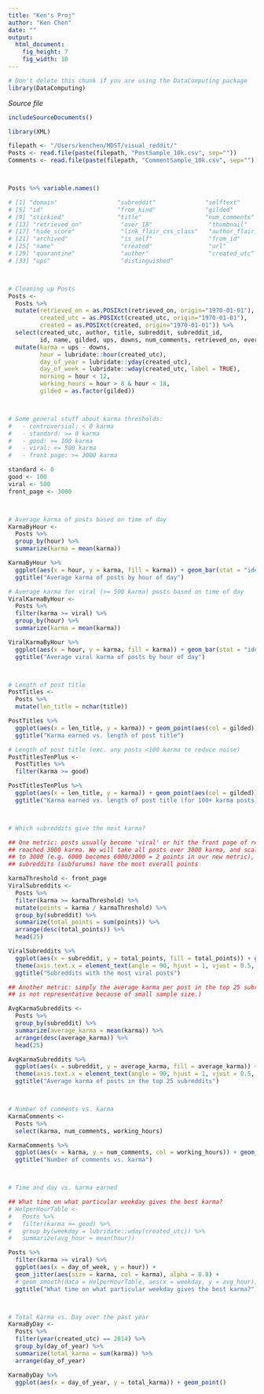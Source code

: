 ```yaml
---
title: "Ken's Proj"
author: "Ken Chen"
date: ""
output: 
  html_document:
    fig_height: 7
    fig_width: 10
---
```

<!-- Don't edit in between this line and the one below -->
```r
# Don't delete this chunk if you are using the DataComputing package
library(DataComputing)
```
*Source file* 
```r
includeSourceDocuments()
```
<!-- Don't edit the material above this line -->

```r
library(XML)

filepath <- "/Users/kenchen/MDST/visual_reddit/"
Posts <- read.file(paste(filepath, "PostSample_10k.csv", sep=""))
Comments <- read.file(paste(filepath, "CommentSample_10k.csv", sep=""))



Posts %>% variable.names()

# [1] "domain"                 "subreddit"              "selftext"               "saved"                 
# [5] "id"                     "from_kind"              "gilded"                 "from"                  
# [9] "stickied"               "title"                  "num_comments"           "score"                 
# [13] "retrieved_on"           "over_18"                "thumbnail"              "subreddit_id"          
# [17] "hide_score"             "link_flair_css_class"   "author_flair_css_class" "downs"                 
# [21] "archived"               "is_self"                "from_id"                "permalink"             
# [25] "name"                   "created"                "url"                    "author_flair_text"     
# [29] "quarantine"             "author"                 "created_utc"            "link_flair_text"       
# [33] "ups"                    "distinguished"    



# Cleaning up Posts
Posts <-
  Posts %>%
  mutate(retrieved_on = as.POSIXct(retrieved_on, origin="1970-01-01"), 
         created_utc = as.POSIXct(created_utc, origin="1970-01-01"), 
         created = as.POSIXct(created, origin="1970-01-01")) %>%
  select(created_utc, author, title, subreddit, subreddit_id, 
         id, name, gilded, ups, downs, num_comments, retrieved_on, over_18) %>%
  mutate(karma = ups - downs, 
         hour = lubridate::hour(created_utc), 
         day_of_year = lubridate::yday(created_utc), 
         day_of_week = lubridate::wday(created_utc, label = TRUE), 
         morning = hour < 12,
         working_hours = hour > 8 & hour < 18, 
         gilded = as.factor(gilded))



# Some general stuff about karma thresholds:
#   - controversial: < 0 karma
#   - standard: >= 0 karma
#   - good: >= 100 karma
#   - viral: >= 500 karma
#   - front page: >= 3000 karma

standard <- 0
good <- 100
viral <- 500
front_page <- 3000



# Average karma of posts based on time of day
KarmaByHour <- 
  Posts %>%
  group_by(hour) %>%
  summarize(karma = mean(karma))

KarmaByHour %>% 
  ggplot(aes(x = hour, y = karma, fill = karma)) + geom_bar(stat = "identity") +
  ggtitle("Average karma of posts by hour of day")

# Average karma for viral (>= 500 karma) posts based on time of day
ViralKarmaByHour <- 
  Posts %>%
  filter(karma >= viral) %>%
  group_by(hour) %>%
  summarize(karma = mean(karma))

ViralKarmaByHour %>% 
  ggplot(aes(x = hour, y = karma, fill = karma)) + geom_bar(stat = "identity") +
  ggtitle("Average viral karma of posts by hour of day")



# Length of post title
PostTitles <-
  Posts %>%
  mutate(len_title = nchar(title))

PostTitles %>%
  ggplot(aes(x = len_title, y = karma)) + geom_point(aes(col = gilded)) + 
  ggtitle("Karma earned vs. length of post title")

# Length of post title (exc. any posts <100 karma to reduce noise)
PostTitlesTenPlus <-
  PostTitles %>%
  filter(karma >= good)

PostTitlesTenPlus %>%
  ggplot(aes(x = len_title, y = karma)) + geom_point(aes(col = gilded)) + 
  ggtitle("Karma earned vs. length of post title (for 100+ karma posts)")



# Which subreddits give the most karma?

## One metric: posts usually become 'viral' or hit the front page of reddit once they've
## reached 3000 karma. We will take all posts over 3000 karma, and scale their karma relatively
## to 3000 (e.g. 6000 becomes 6000/3000 = 2 points in our new metric), and figure out which 
## subreddits (subforums) have the most overall points

karmaThreshold <- front_page
ViralSubreddits <-
  Posts %>%
  filter(karma >= karmaThreshold) %>%
  mutate(points = karma / karmaThreshold) %>%
  group_by(subreddit) %>%
  summarize(total_points = sum(points)) %>%
  arrange(desc(total_points)) %>%
  head(25)

ViralSubreddits %>%
  ggplot(aes(x = subreddit, y = total_points, fill = total_points)) + geom_bar(stat = "identity") + 
  theme(axis.text.x = element_text(angle = 90, hjust = 1, vjust = 0.5, size = 12)) + 
  ggtitle("Subreddits with the most viral posts")

## Another metric: simply the average karma per post in the top 25 subreddits (current data
## is not representative because of small sample size.)

AvgKarmaSubreddits <-
  Posts %>%
  group_by(subreddit) %>%
  summarize(average_karma = mean(karma)) %>%
  arrange(desc(average_karma)) %>%
  head(25)

AvgKarmaSubreddits %>%
  ggplot(aes(x = subreddit, y = average_karma, fill = average_karma)) + geom_bar(stat = "identity") + 
  theme(axis.text.x = element_text(angle = 90, hjust = 1, vjust = 0.5, size = 12)) + 
  ggtitle("Average karma of posts in the top 25 subreddits")



# Number of comments vs. karma
KarmaComments <-
  Posts %>%
  select(karma, num_comments, working_hours)

KarmaComments %>%
  ggplot(aes(x = karma, y = num_comments, col = working_hours)) + geom_point() + 
  ggtitle("Number of comments vs. karma")



# Time and day vs. karma earned

## What time on what particular weekday gives the best karma?
# HelperHourTable <-
#   Posts %>%
#   filter(karma >= good) %>%
#   group_by(weekday = lubridate::wday(created_utc)) %>%
#   summarize(avg_hour = mean(hour))

Posts %>%
  filter(karma >= viral) %>%
  ggplot(aes(x = day_of_week, y = hour)) + 
  geom_jitter(aes(size = karma, col = karma), alpha = 0.8) + 
  # geom_smooth(data = HelperHourTable, aes(x = weekday, y = avg_hour)) + 
  ggtitle("What time on what particular weekday gives the best karma?")



# Total Karma vs. Day over the past year
KarmaByDay <-
  Posts %>%
  filter(year(created_utc) == 2014) %>%
  group_by(day_of_year) %>%
  summarize(total_karma = sum(karma)) %>%
  arrange(day_of_year)

KarmaByDay %>%
  ggplot(aes(x = day_of_year, y = total_karma)) + geom_point()
```

